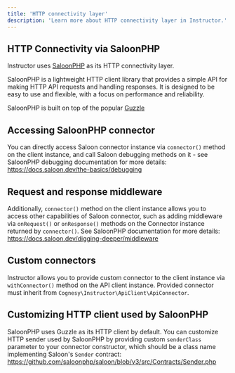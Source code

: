 ---
title: 'HTTP connectivity layer'
description: 'Learn more about HTTP connectivity layer in Instructor.'
---

## HTTP Connectivity via SaloonPHP

Instructor uses [SaloonPHP](https://saloon.dev) as its HTTP connectivity layer.

SaloonPHP is a lightweight HTTP client library that provides a simple API for
making HTTP API requests and handling responses. It is designed to be easy to use
and flexible, with a focus on performance and reliability.

SaloonPHP is built on top of the popular [Guzzle](https://docs.guzzlephp.org/)


## Accessing SaloonPHP connector

You can directly access Saloon connector instance via `connector()` method
on the client instance, and call Saloon debugging methods on it - see SaloonPHP
debugging documentation for more details:
https://docs.saloon.dev/the-basics/debugging


## Request and response middleware

Additionally, `connector()` method on the client instance allows you to access
other capabilities of Saloon connector, such as adding middleware via `onRequest()`
or `onResponse()` methods on the Connector instance returned by `connector()`.
See SaloonPHP documentation for more details:
https://docs.saloon.dev/digging-deeper/middleware


## Custom connectors

Instructor allows you to provide custom connector to the client instance via
`withConnector()` method on the API client instance. Provided connector must
inherit from `Cognesy\Instructor\ApiClient\ApiConnector`.


## Customizing HTTP client used by SaloonPHP

SaloonPHP uses Guzzle as its HTTP client by default. You can customize HTTP
sender used by SaloonPHP by providing custom `senderClass` parameter to your connector
constructor, which should be a class name implementing Saloon's `Sender` contract:
https://github.com/saloonphp/saloon/blob/v3/src/Contracts/Sender.php
